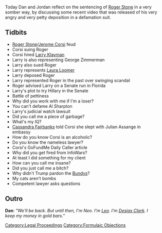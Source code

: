 {{Episode|title=Formulaic Objections Part 3|length=01:33:34|episodeNumber=401|airDate=Feburary 20, 2020|episodeType=Formulaic Objections|appearance=[[Roger Stone]], [[Jerome Corsi]], [[Larry Klayman]], George Zimmerman, [[Laura Loomer]], Al Sharpton, [[Cassandra Fairbanks]], [[Julian Assange]]|previousEpisode=[[400: One Out Of Five Seems High]]|nextEpisode=[[402: February 20, 2020]]}}{{Stub}}

Today Dan and Jordan reflect on the sentencing of [[Roger Stone]] in a very somber way, by discussing some recent video that was released of his very angry and very petty deposition in a defamation suit.

== Tidbits ==

* [[Roger Stone]]/[[Jerome Corsi]] feud
* Corsi suing Roger
* Corsi hired [[Larry Klayman]]
* Larry is also representing George Zimmerman
* Larry also sued Roger
* Larry represents [[Laura Loomer]]
* Larry deposed Roger
* Larry represented Roger in the past over swinging scandal
* Roger advised Larry on a Senate run in Florida
* Larry's plot to try Hillary in the Senate
* Battle of pettiness
* Why did you work with me if I'm a loser?
* You can't defame Al Sharpton
* Larry's judicial watch lawsuit
* Did you call me a piece of garbage?
* What's my IQ?
* [[Cassandra Fairbanks]] told Corsi she slept with Julian Assange in embassy
* How do you know Corsi is an alcoholic?
* Do you know the nameless lawyer?
* Corsi's GoFundMe Daily Caller article
* Why did you get fired from InfoWars?
* At least I did something for my client
* How can you call me insane?
* Did you just call me a bitch?
* Why didn't Trump pardon the [[Bundy Family|Bundys]]?
* My cats aren't bombs
* Competent lawyer asks questions

==Outro==
'''Dan''': ''"We'll be back. But until then, I'm Neo. I'm [[leo Zagami|Leo]]. I'm [[Desiax Clark]]. I keep my money in gold bars."''

[[Category:Legal Proceedings]]
[[Category:Formulaic Objections]]